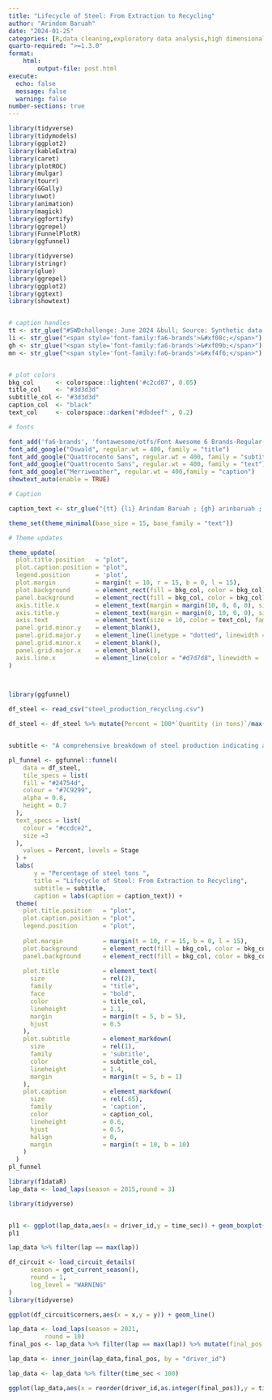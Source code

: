 ```yaml
---
title: "Lifecycle of Steel: From Extraction to Recycling"
author: "Arindom Baruah"
date: "2024-01-25"
categories: [R,data cleaning,exploratory data analysis,high dimensional data visualisation,model metrics, principal decomposition, non-linear decomposition]
quarto-required: ">=1.3.0"
format:
    html:
        output-file: post.html
execute: 
  echo: false
  message: false
  warning: false
number-sections: true
---
```



```r

library(tidyverse)
library(tidymodels)
library(ggplot2)
library(kableExtra)
library(caret)
library(plotROC)
library(mulgar)
library(tourr)
library(GGally)
library(uwot)
library(animation)
library(magick)
library(ggfortify)
library(ggrepel)
library(FunnelPlotR)
library(ggfunnel)
```



```r

library(tidyverse)
library(stringr)
library(glue)
library(ggrepel)
library(ggplot2)
library(ggtext)
library(showtext)


# caption handles
tt <- str_glue("#SWDchallenge: June 2024 &bull; Source: Synthetic data from ChatGPT<br>")  
li <- str_glue("<span style='font-family:fa6-brands'>&#xf08c;</span>")  
gh <- str_glue("<span style='font-family:fa6-brands'>&#xf09b;</span>")
mn <- str_glue("<span style='font-family:fa6-brands'>&#xf4f6;</span>")


# plot colors
bkg_col      <- colorspace::lighten('#c2cd87', 0.05)    
title_col    <- "#3d3d3d"           
subtitle_col <- "#3d3d3d"     
caption_col  <- "black"   
text_col     <- colorspace::darken("#dbdeef" , 0.2)  

# fonts

font_add('fa6-brands', 'fontawesome/otfs/Font Awesome 6 Brands-Regular-400.otf') 
font_add_google("Oswald", regular.wt = 400, family = "title")                 
font_add_google("Quattrocento Sans", regular.wt = 400, family = "subtitle")  
font_add_google("Quattrocento Sans", regular.wt = 400, family = "text")        
font_add_google("Merriweather", regular.wt = 400,family = "caption")
showtext_auto(enable = TRUE)  

# Caption

caption_text <- str_glue("{tt} {li} Arindam Baruah ; {gh} arinbaruah ; #rstudio #ggfunnel #ggplot2")

theme_set(theme_minimal(base_size = 15, base_family = "text"))                

# Theme updates

theme_update(
  plot.title.position   = "plot",
  plot.caption.position = "plot",
  legend.position       = 'plot',
  plot.margin           = margin(t = 10, r = 15, b = 0, l = 15),
  plot.background       = element_rect(fill = bkg_col, color = bkg_col),
  panel.background      = element_rect(fill = bkg_col, color = bkg_col),
  axis.title.x          = element_text(margin = margin(10, 0, 0, 0), size = rel(1), color = text_col, family = 'text', face = 'bold'),
  axis.title.y          = element_text(margin = margin(0, 10, 0, 0), size = rel(1), color = text_col, family = 'text', face = 'bold'),
  axis.text             = element_text(size = 10, color = text_col, family = 'text',face = "bold"),
  panel.grid.minor.y    = element_blank(),
  panel.grid.major.y    = element_line(linetype = "dotted", linewidth = 0.1, color = 'gray40'),
  panel.grid.minor.x    = element_blank(),
  panel.grid.major.x    = element_blank(),
  axis.line.x           = element_line(color = "#d7d7d8", linewidth = .2),
)

 

```



```r
library(ggfunnel)

df_steel <- read_csv("steel_production_recycling.csv")

df_steel <- df_steel %>% mutate(Percent = 100*`Quantity (in tons)`/max(`Quantity (in tons)`))


subtitle <- "A comprehensive breakdown of steel production indicating as high as **<span style='color: darkred;'>40% recycling efficiency</span>**"

pl_funnel <- ggfunnel::funnel(
    data = df_steel,
    tile_specs = list(
    fill = "#24754d",
    colour = "#7C9299",
    alpha = 0.8,
    height = 0.7
  ),
  text_specs = list(
    colour = "#ccdce2",
    size =3
  ),
    values = Percent, levels = Stage
  ) +
  labs(
       y = "Percentage of steel tons ",
       title = "Lifecycle of Steel: From Extraction to Recycling",
       subtitle = subtitle,
       caption = labs(caption = caption_text)) +
  theme(
    plot.title.position   = "plot",
    plot.caption.position = "plot",
    legend.position       = "plot",
    
    plot.margin           = margin(t = 10, r = 15, b = 0, l = 15),       
    plot.background       = element_rect(fill = bkg_col, color = bkg_col),
    panel.background      = element_rect(fill = bkg_col, color = bkg_col),
    
    plot.title            = element_text(
      size                = rel(2),
      family              = "title",
      face                = "bold",
      color               = title_col,
      lineheight          = 1.1,
      margin              = margin(t = 5, b = 5),
      hjust               = 0.5
    ),        
    plot.subtitle         = element_markdown(
      size                = rel(1), 
      family              = 'subtitle',
      color               = subtitle_col,
      lineheight          = 1.4, 
      margin              = margin(t = 5, b = 1)
    ),
    plot.caption          = element_markdown(
      size                = rel(.65), 
      family              = 'caption',
      color               = caption_col,
      lineheight          = 0.6,
      hjust               = 0.5,
      halign              = 0,
      margin              = margin(t = 10, b = 10)
    )
  )
pl_funnel
```




```r
library(f1dataR)
lap_data <- load_laps(season = 2015,round = 3)
```



```r
library(tidyverse)


pl1 <- ggplot(lap_data,aes(x = driver_id,y = time_sec)) + geom_boxplot() 
pl1
```

```r
lap_data %>% filter(lap == max(lap))
```


```r
df_circuit <- load_circuit_details(
      season = get_current_season(),
      round = 1,
      log_level = "WARNING"
)
library(tidyverse)

ggplot(df_circuit$corners,aes(x = x,y = y)) + geom_line()
```

```r

lap_data <- load_laps(season = 2021,
          round = 10)
final_pos <- lap_data %>% filter(lap == max(lap)) %>% mutate(final_pos = position) %>% select(c(driver_id,final_pos))

lap_data <- inner_join(lap_data,final_pos, by = "driver_id")

lap_data <- lap_data %>% filter(time_sec < 100)

ggplot(lap_data,aes(x = reorder(driver_id,as.integer(final_pos)),y = time_sec)) + geom_boxplot()


```



